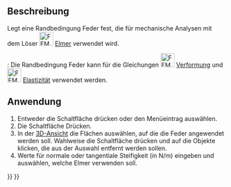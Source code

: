 <languages/>

{{Docnav/de
|[[FEM_ConstraintTie/de|RandbedingungVerbinder]]
|[[FEM_ConstraintForce/de|RandbedingungKraft]]
|[[FEM_Workbench/de|FEM]]
|IconL=FEM_ConstraintTie.svg
|IconR=FEM_ConstraintForce.svg
|IconC=Workbench_FEM.svg
}}

{{GuiCommandContainer|
{{GuiCommand/de
|Name=FEM ConstraintSpring
|Name/de=FEM RandbedingungFeder
|MenuLocation=Modell → Mechanische Randbedingungen und Lasten → Feder
|Workbenches=[[FEM_Workbench/de|FEM]]
|Shortcut=
|Version=0.20
|SeeAlso=
}}
{{GuiCommandFemInfo/de
|Solvers=Elmer
}}
}}

<span id="Description"></span>
==Beschreibung==

Legt eine Randbedingung Feder fest, die für mechanische Analysen mit dem Löser [[Image:FEM_SolverElmer.svg|32px]] [[FEM_SolverElmer/de|Elmer]] verwendet wird.

{{Version/de|0.21}}: Die Randbedingung Feder kann für die Gleichungen [[Image:FEM_EquationDeformation.svg|32px]] [[FEM_EquationDeformation/de|Verformung]] und [[Image:FEM_EquationElasticity.svg|32px]] [[FEM_EquationElasticity/de|Elastizität]] verwendet werden. 

<span id="Usage"></span>
==Anwendung==

<div class="mw-translate-fuzzy">
# Entweder die Schaltfläche {{Button|[[Image:FEM_ConstraintSpring.svg|16px]] [[FEM_ConstraintSpring/de|Feder]]}} drücken oder den Menüeintrag {{MenuCommand|Modell → Mechanische Randbedingungen und Belastungen → [[Image:FEM_ConstraintSpring.svg|16px]] Feder}} auswählen.
# Die Schaltfläche {{Button|Hinzufügen}} Drücken.
# In der [[3D_view/de|3D-Ansicht]] die Flächen auswählen, auf die die Feder angewendet werden soll. Wahlweise die Schaltfläche {{Button|Remove}} drücken und auf die Objekte klicken, die aus der Auswahl entfernt werden sollen.
# Werte für normale oder tangentiale Steifigkeit (in N/m) eingeben und auswählen, welche Elmer verwenden soll.
</div>


{{Docnav/de
|[[FEM_ConstraintTie/de|RandbedingungVerbinder]]
|[[FEM_ConstraintForce/de|RandbedingungKraft]]
|[[FEM_Workbench/de|FEM]]
|IconL=FEM_ConstraintTie.svg
|IconR=FEM_ConstraintForce.svg
|IconC=Workbench_FEM.svg
}}

{{FEM Tools navi{{#translation:}}}}
{{Userdocnavi{{#translation:}}}}